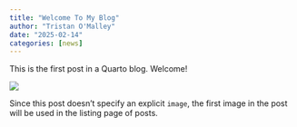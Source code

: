 ```yaml
---
title: "Welcome To My Blog"
author: "Tristan O'Malley"
date: "2025-02-14"
categories: [news]
---
```


This is the first post in a Quarto blog. Welcome!

![](thumbnail.jpg)

Since this post doesn't specify an explicit `image`, the first image in the post will be used in the listing page of posts.
